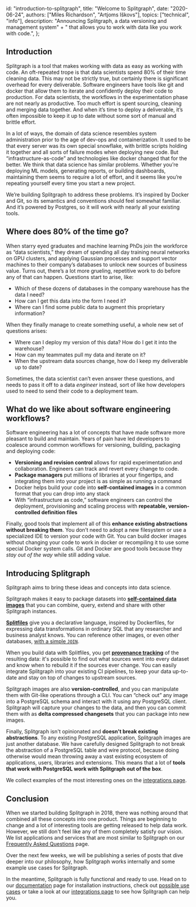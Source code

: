   id: "introduction-to-splitgraph",
  title: "Welcome to Splitgraph",
  date: "2020-06-24",
  authors: ["Miles Richardson", "Artjoms Iškovs"],
  topics: ["technical", "info"],
  description:
    "Announcing Splitgraph, a data versioning and management system" +
    " that allows you to work with data like you work with code.",
};

## Introduction

Splitgraph is a tool that makes working with data as easy as working with code. An oft-repeated trope is that data scientists spend 80% of their time cleaning data. This may not be strictly true, but certainly there is significant overhead for every deliverable. Software engineers have tools like git and docker that allow them to iterate and confidently deploy their code to production. For data scientists, the workflows in the experimentation phase are not nearly as productive. Too much effort is spent sourcing, cleaning and merging data together. And when it’s time to deploy a deliverable, it’s often impossible to keep it up to date without some sort of manual and brittle effort.

In a lot of ways, the domain of data science resembles system administration prior to the age of dev-ops and containerization. It used to be that every server was its own special snowflake, with brittle scripts holding it together and all sorts of failure modes when deploying new code. But “infrastructure-as-code” and technologies like docker changed that for the better. We think that data science has similar problems. Whether you’re deploying ML models, generating reports, or building dashboards, maintaining them seems to require a lot of effort, and it seems like you’re repeating yourself every time you start a new project.

We’re building Splitgraph to address these problems. It’s inspired by Docker and Git, so its semantics and conventions should feel somewhat familiar. And it’s powered by Postgres, so it will work with nearly all your existing tools.

## Where does 80% of the time go?

When starry eyed graduates and machine learning PhDs join the workforce as “data scientists,” they dream of spending all day training neural networks on GPU clusters, and applying Gaussian processes and support vector machines to their company’s databases to unlock new sources of business value. Turns out, there’s a lot more grueling, repetitive work to do before any of that can happen. Questions start to arise, like:

- Which of these dozens of databases in the company warehouse has the data I need?
- How can I get this data into the form I need it?
- Where can I find some public data to augment this proprietary information?

When they finally manage to create something useful, a whole new set of questions arises:

- Where can I deploy my version of this data? How do I get it into the warehouse?
- How can my teammates pull my data and iterate on it?
- When the upstream data sources change, how do I keep my deliverable up to date?

Sometimes, the data scientist can’t even answer these questions, and needs to pass it off to a data _engineer_ instead, sort of like how developers used to need to send their code to a deployment team.

## What do we like about software engineering workflows?

Software engineering has a lot of concepts that have made software more pleasant to build and maintain. Years of pain have led developers to coalesce around common workflows for versioning, building, packaging and deploying code:

- **Versioning and revision control** allows for rapid experimentation and collaboration. Engineers can track and revert every change to code.
- **Package managers** put millions of libraries at your fingertips, and integrating them into your project is as simple as running a command
- Docker helps build your code into **self-contained images** in a common format that you can drop into any stack
- With “infrastructure as code,” software engineers can control the deployment, provisioning and scaling process with **repeatable, version-controlled definition files**

Finally, good tools that implement all of this **enhance existing abstractions without breaking them**. You don’t need to adopt a new filesystem or use a specialized IDE to version your code with Git. You can build docker images without changing your code to work in docker or recompiling it to use some special Docker system calls. Git and Docker are good tools because they _stay out of the way_ while still adding value.

## Introducing Splitgraph

Splitgraph aims to bring these ideas and concepts into data science.

Splitgraph makes it easy to package datasets into [**self-contained data images**](/docs/concepts/images) that you can combine, query, extend and share
with other Splitgraph instances.

[**Splitfiles**](/docs/concepts/splitfiles) give you a declarative language, inspired by Dockerfiles, for expressing data transformations in ordinary SQL that any researcher and business analyst knows. You can reference other images, or even other databases, [with a simple `JOIN`](/docs/splitfiles/splitfile-sql).

When you build data with Splitfiles, you get [**provenance tracking**](/docs/working-with-data/inspecting-provenance) of the resulting data: it's possible to find out what sources went into every dataset and know when
to rebuild it if the sources ever change. You can easily integrate Splitgraph into your existing CI pipelines, to keep your data up-to-date and stay on top of changes to upstream sources.

Splitgraph images are also **version-controlled**, and you can manipulate them with Git-like operations
through a CLI. You can “check out” any image into a PostgreSQL schema and interact with it using
any PostgreSQL client. Splitgraph will capture your changes to the data, and then you can commit them with as **delta compressed changesets** that you can package into new images.

Finally, Splitgraph isn't opinionated and **doesn't break existing abstractions**. To any existing PostgreSQL
application, Splitgraph images are just another database. We have carefully designed Splitgraph to not break the
abstraction of a PostgreSQL table and wire protocol, because doing otherwise would mean throwing
away a vast existing ecosystem of applications, users, libraries and extensions. This means that
a lot of **tools that work with PostgreSQL work with Splitgraph out of the box**.

We collect examples of the most interesting ones on the [integrations page](/product/splitgraph/integrations).

## Conclusion

When we started building Splitgraph in 2018, there was nothing around that combined all these concepts
into one product. Things are beginning to change and a lot of interesting tools are getting released to help data work. However,
we still don't feel like any of them completely satisfy our vision. We list applications and services that
are most similar to Splitgraph on our [Frequently Asked Questions](/docs/getting-started/frequently-asked-questions#why-not-just-use) page.

Over the next few weeks, we will be publishing a series of posts that dive deeper into our philosophy,
how Splitgraph works internally and some example use cases for Splitgraph.

In the meantime, Splitgraph is fully functional and ready to use. Head on to our
[documentation](/docs/getting-started/introduction) page for installation instructions, check out
[possible use cases](/product/splitgraph/use-cases) or take a look at our [integrations page](/product/splitgraph/integrations) to see how Splitgraph can help you.

